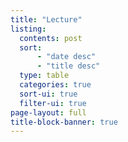 ```yaml
---
title: "Lecture"
listing:
  contents: post
  sort: 
      - "date desc"
      - "title desc"
  type: table
  categories: true
  sort-ui: true
  filter-ui: true
page-layout: full
title-block-banner: true
---
```

